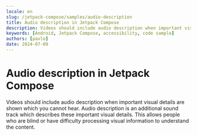 ```yaml
---
locale: en
slug: /jetpack-compose/samples/audio-description
title: Audio description in Jetpack Compose
description: Videos should include audio description when important visual details are shown which you cannot hear.
keywords: [Android, Jetpack Compose, accessibility, code sample]
authors: [pavlo]
date: 2024-07-09
---
```


# Audio description in Jetpack Compose

Videos should include audio description when important visual details are shown which you cannot hear. Audio description is an additional sound track which describes these important visual details. This allows people who are blind or have difficulty processing visual information to understand the content.

<CodeSample id="media-audio-description" framework="jetpack-compose" locale="en"/>
